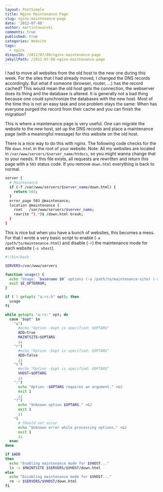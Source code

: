 ```yaml
---
layout: PostSimple
title: Nginx Maintenance Page
slug: nginx-maintenance-page
date: '2012-07-08'
author: martinlowinski
comments: true
published: true
categories: Website
tags:
  - nginx
disqusId: /2012/07/08/nginx-maintenance-page
jekyllPath: /2012-07-08-nginx-maintenance-page
---
```


I had to move all websites from the old host to the new one during this week. For the sites that I had already moved, I changed the DNS records accordingly. But what if someone (browser, router, ...) has the record cached? This would mean the old host gets the connection, the webserver does its thing and the database is altered. It is generally not a bad thing because one could synchronize the databases with the new host. Most of the time this is not an easy task and one problem stays the same: When has everyone purged the record from their cache and you can finish the migration?

This is where a maintenance page is very useful. One can migrate the website to the new host, set up the DNS records and place a maintenance page (with a meaningful message) for this website on the old host.

There is a nice way to do this with nginx. The following code checks for the file `down.html` in the root of your website. Note: All my websites are located in `/var/www/servers/$server_name/htdocs`, so you might wanna change that to your needs. If this file exists, all requests are rewritten and return this page with a `503` status code. If you remove `down.html` everything is back to normal.

```bash
server {
  # Maintenance
  if (-f /var/www/servers/$server_name/down.html) {
    return 503;
  }
  error_page 503 @maintenance;
  location @maintenance {
    root   /var/www/servers/$server_name;
    rewrite ^(.*)$ /down.html break;
  }
}
```

This is nice but when you have a bunch of websites, this becomes a mess. For that I wrote a very basic script to enable (`-a /path/to/maintenance.html`) and disable (`-r`) the maintenance mode for each website (`-s vhost`).

```bash
#!/bin/bash

SERVERS=/var/www/servers

function usage() {
  echo "Usage: `basename $0` options (-a /path/to/maintenance-site) (-r) (-s vhost) -h for help";
  exit $E_OPTERROR;
}

if ( ! getopts "a:rs:h" opt); then
  usage
fi

while getopts "a:rs:" opt; do
  case "$opt" in
    "a")
      #echo "Option -$opt is specified: $OPTARG"
      ADD=true
      MAINTSITE=$OPTARG
      ;;
    "r")
      #echo "Option -$opt is specified: $OPTARG"
      ADD=false
      ;;
    "s")
      #echo "Option -$opt is specified: $OPTARG"
      VHOST=$OPTARG
      ;;
    ":")
      echo "Option -$OPTARG requires an argument." >&2
      exit 1
      ;;
    "?")
      echo "Unknown option $OPTARG." >&2
      exit 1
      ;;
    *)
      # Should not occur
      echo "Unknown error while processing options." >&2
      exit 1
      ;;
  esac
done

if $ADD
then
  echo "Enabling maintenance mode for $VHOST..."
  ln -s $MAINTSITE $SERVERS/$VHOST/down.html
else
  echo "Disabling maintenance mode for $VHOST..."
  rm -v $SERVERS/$VHOST/down.html
fi
```
